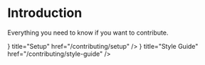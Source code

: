 
# Introduction

Everything you need to know if you want to contribute.

<Cards>
    <Cards.Card
            icon={<BookOpenText/>}
            title="Setup"
            href="/contributing/setup"
    />
    <Cards.Card
            icon={<Palette/>}
            title="Style Guide"
            href="/contributing/style-guide"
    />
</Cards>